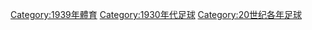{{Commons category|1939 in association football}}

[[Category:1939年體育|Category:1939年體育]]
[[Category:1930年代足球|Category:1930年代足球]]
[[Category:20世纪各年足球|Category:20世纪各年足球]]